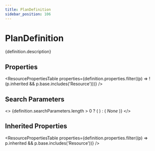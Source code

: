 ```yaml
---
title: PlanDefinition
sidebar_position: 106
---
```



# PlanDefinition

<p>{definition.description}</p>

## Properties

<ResourcePropertiesTable properties={definition.properties.filter((p) => !(p.inherited && p.base.includes('Resource')))} />

## Search Parameters

<>
  {definition.searchParameters.length > 0 ? (
    <SearchParamsTable searchParams={definition.searchParameters} />
  ) : (
    <em>None</em>
  )}
</>

## Inherited Properties

<ResourcePropertiesTable properties={definition.properties.filter((p) => p.inherited && p.base.includes('Resource'))} />


